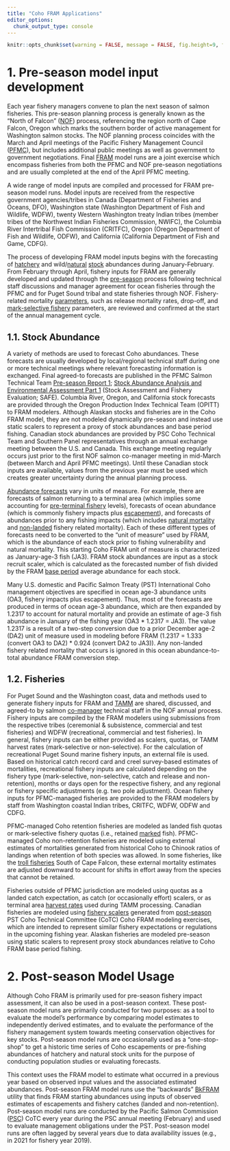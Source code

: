 ```yaml
---
title: "Coho FRAM Applications"
editor_options: 
  chunk_output_type: console
---
```


```r
knitr::opts_chunk$set(warning = FALSE, message = FALSE, fig.height=9, fig.width=9)
```

# 1. Pre-season model input development

Each year fishery managers convene to plan the next season of salmon fisheries. This pre-season planning process is generally known as the "North of Falcon" (<a href = "https://framverse.github.io/fram_doc/calcs_glossary.html#North_of_Falcon_(NOF)" target = "_blank" title = "NOF: North of Falcon">NOF</a>) process, referencing the region north of Cape Falcon, Oregon which marks the southern border of active management for Washington salmon stocks. The <span title = "NOF: North of Falcon">NOF</span> planning process coincides with the March and April meetings of the Pacific Fishery Management Council (<a href = "https://framverse.github.io/fram_doc/calcs_glossary.html#Pacific_Fishery_Management_Council_(PFMC)" target = "_blank" title = "PFMC: Pacific Fishery Management Council">PFMC</a>), but includes additional public meetings as well as government to government negotiations. Final <a href = "https://framverse.github.io/fram_doc/calcs_glossary.html#Fishery_Regulation_Assessment_Model_(FRAM)" target = "_blank" title = "FRAM: Fishery Regulation Assessment Model">FRAM</a> model runs are a joint exercise which encompass fisheries from both the <span title = "PFMC: Pacific Fishery Management Council">PFMC</span> and <span title = "NOF: North of Falcon">NOF</span> pre-season negotiations and are usually completed at the end of the April <span title = "PFMC: Pacific Fishery Management Council">PFMC</span> meeting.

A wide range of model inputs are compiled and processed for <span title = "FRAM: Fishery Regulation Assessment Model">FRAM</span> pre-season model runs. Model inputs are received from the respective government agencies/tribes in Canada (Department of Fisheries and Oceans, <span title = "DFO: Department of Fisheries and Oceans">DFO</span>), Washington state (Washington Department of Fish and Wildlife, <span title = "Washington Department of Fish and Wildlife">WDFW</span>), twenty Western Washington treaty Indian tribes (member tribes of the Northwest Indian Fisheries Commission, <span title = "NWIFC: Northwest Indian Fisheries Commission">NWIFC</span>), the Columbia River Intertribal Fish Commission (<span title = "CRITFC: Columbia River Intertribal Fish Commission">CRITFC</span>), Oregon (Oregon Department of Fish and Wildlife, <span title = "ODFW: Oregon Department of Fish and Wildlife">ODFW</span>), and California (California Department of Fish and Game, <span title = "CDFG: California Department of Fish and Game">CDFG</span>).

The process of developing <span title = "FRAM: Fishery Regulation Assessment Model">FRAM</span> model inputs begins with the forecasting of <a href = "https://framverse.github.io/fram_doc/calcs_glossary.html#Hatchery" target = "_blank" title = "Hatchery">hatchery</a> and wild/<a href = "https://framverse.github.io/fram_doc/calcs_glossary.html#Natural" target = "_blank" title = "Natural">natural</a> <a href = "https://framverse.github.io/fram_doc/calcs_glossary.html#Stock" target = "_blank" title = "Stock">stock</a> abundances during January-February.  From February through April, fishery inputs for <span title = "FRAM: Fishery Regulation Assessment Model">FRAM</span> are generally developed and updated through the <a href = "https://framverse.github.io/fram_doc/calcs_glossary.html#Pre-season" target = "_blank" title = "Pre-season">pre-season</a> process following technical staff discussions and manager agreement for ocean fisheries through the <span title = "PFMC: Pacific Fishery Management Council">PFMC</span> and for Puget Sound tribal and state fisheries through <span title = "NOF: North of Falcon">NOF</span>.  Fishery-related mortality <a href = "https://framverse.github.io/fram_doc/calcs_glossary.html#Parameter" target = "_blank" title = "Parameter">parameters</a>, such as release mortality rates, drop-off, and <a href = "https://framverse.github.io/fram_doc/calcs_glossary.html#Mark-selective_Fishery_(MSF)" target = "_blank" title = "MSF: Mark-selective fishery">mark-selective fishery</a> parameters, are reviewed and confirmed at the start of the annual management cycle.   

## 1.1. Stock Abundance

A variety of methods are used to forecast Coho abundances. These forecasts are usually developed by local/regional technical staff during one or more technical meetings where relevant forecasting information is exchanged.  Final agreed-to forecasts are published in the <span title = "PFMC: Pacific Fishery Management Council">PFMC</span> Salmon Technical Team <a href = "https://www.pcouncil.org/documents/2021/03/2021-preseason-report-i.pdf/" target = "_blank" title = "Pre-season Report 1">Pre-season Report 1</a>; <a href = "https://www.dfw.state.or.us/agency/commission/minutes/19/03_Mar/E/Attachment%204_Preseason%20Report%20I.pdf" target = "_blank" title = "Stock Abundance Analysis and Environmental Assessment Part 1">Stock Abundance Analysis and Environmental Assessment Part 1</a> (Stock Assessment and Fishery Evaluation; <span title = "SAFE: Stock Assessment and Fishery Evaluation">SAFE</span>). Columbia River, Oregon, and California stock forecasts are provided through the Oregon Production Index Technical Team (<span title = "OPITT: Oregon Production Index Technical Team">OPITT</span>) to <span title = "FRAM: Fishery Regulation Assessment Model">FRAM</span> modelers. Although Alaskan stocks and fisheries are in the Coho <span title = "FRAM: Fishery Regulation Assessment Model">FRAM</span> model, they are not modeled dynamically pre-season and instead use static scalers to represent a proxy of stock abundances and base period fishing. Canadian stock abundances are provided by <span title = "Pacific Salmon Commission">PSC</span> Coho Technical Team and Southern Panel representatives through an annual exchange meeting between the U.S. and Canada. This exchange meeting regularly occurs just prior to the first <span title = "NOF: North of Falcon">NOF</span> salmon co-manager meeting in mid-March (between March and April <span title = "PFMC: Pacific Fishery Management Council">PFMC</span> meetings). Until these Canadian stock inputs are available, values from the previous year must be used which creates greater uncertainty during the annual planning process.

<a href = "https://framverse.github.io/fram_doc/calcs_glossary.html#Abundance_Forecast" target = "_blank" title = "Abundance forecasts">Abundance forecasts</a> vary in units of measure.  For example, there are forecasts of salmon returning to a terminal area (which implies some accounting for <a href = "https://framverse.github.io/fram_doc/calcs_glossary.html#Pre-terminal_Fishery" target = "_blank" title = "Pre-terminal fishery">pre-terminal fishery</a> levels), forecasts of ocean abundance (which is commonly fishery impacts plus <a href = "https://framverse.github.io/fram_doc/calcs_glossary.html#Escapement" target = "_blank" title = "Escapement">escapement</a>), and forecasts of abundances prior to any fishing impacts (which includes <a href = "https://framverse.github.io/fram_doc/calcs_glossary.html#Natural_Mortality" target = "_blank" title = "Natural mortality">natural mortality</a> and <a href = "https://framverse.github.io/fram_doc/calcs_glossary.html#Non-landedNon-retention_Mortality" target = "_blank" title = "Non-landed mortality">non-landed</a> fishery related mortality). Each of these different types of forecasts need to be converted to the “unit of measure” used by <span title = "FRAM: Fishery Regulation Assessment Model">FRAM</span>, which is the abundance of each stock prior to fishing vulnerability and natural mortality.  This starting Coho <span title = "FRAM: Fishery Regulation Assessment Model">FRAM</span> unit of measure is characterized as January-age-3 fish (<span title = "JA3: January age 3 abundance">JA3</span>). <span title = "FRAM: Fishery Regulation Assessment Model">FRAM</span> stock abundances are input as a stock recruit scaler, which is calculated as the forecasted number of fish divided by the <span title = "FRAM: Fishery Regulation Assessment Model">FRAM</span> <a href = "https://framverse.github.io/fram_doc/calcs_glossary.html#Base_Period" target = "_blank" title = "Base period">base period</a> average abundance for each stock.  
 
Many U.S. domestic and Pacific Salmon Treaty (<span title = "PST: Pacific Salmon Treaty">PST</span>) International Coho management objectives are specified in ocean age-3 abundance units (<span title = "OA3: Ocean age-3 abundance">OA3</span>, fishery impacts plus escapement).  Thus, most of the forecasts are produced in terms of ocean age-3 abundance, which are then expanded by 1.2317 to account for natural mortality and provide an estimate of age-3 fish abundance in January of the fishing year (<span title = "OA3: Ocean age-3 abundance">OA3</span> * 1.2317 = <span title = "JA3: January age-3 abundance">JA3</span>).  The value 1.2317 is a result of a two-step conversion due to a prior December age-2 (<span title = "DA2: December age-2 abundance">DA2</span>) unit of measure used in modeling before <span title = "FRAM: Fishery Regulation Assessment Model">FRAM</span> (1.2317 = 1.333 (convert <span title = "OA3: Ocean age-3 abundance">OA3</span> to <span title = "DA2: December age-2 abundance">DA2</span>) * 0.924 (convert <span title = "DA2: December age 2 abundance">DA2</span> to <span title = "JA3: January age 3 abundance">JA3</span>)).  Any non-landed fishery related mortality that occurs is ignored in this ocean abundance-to-total abundance <span title = "FRAM: Fishery Regulation Assessment Model">FRAM</span> conversion step.  

## 1.2. Fisheries

For Puget Sound and the Washington coast, data and methods used to generate fishery inputs for <span title = "FRAM: Fishery Regulation Assessment Model">FRAM</span> and <a href = "https://framverse.github.io/fram_doc/calcs_glossary.html#Terminal_Area_Management_Module_(TAMM)" target = "_blank" title = "TAMM: Terminal Area Management Module">TAMM</a> are shared, discussed, and agreed-to by salmon <a href = "https://framverse.github.io/fram_doc/calcs_glossary.html#Co-managers" target = "_blank" title = "Co-managers">co-manager</a> technical staff in the <span title = "NOF: North of Falcon">NOF</span> annual process. Fishery inputs are compiled by the <span title = "FRAM: Fishery Regulation Assessment Model">FRAM</span> modelers using submissions from the respective tribes (ceremonial & subsistence, commercial and test fisheries) and <span title = "Washington Department of Fish and Wildlife">WDFW</span> (recreational, commercial and test fisheries). In general, fishery inputs can be either provided as scalers, quotas, or <span title = "TAMM: Terminal Area Management Module">TAMM</span> harvest rates (mark-selective or non-selective). For the calculation of recreational Puget Sound marine fishery inputs, an external file is used. Based on historical catch record card and creel survey-based estimates of mortalities, recreational fishery inputs are calculated depending on the fishery type (mark-selective, non-selective, catch and release and non-retention), months or days open for the respective fishery, and any regional or fishery specific adjustments (e.g. two pole adjustment). Ocean fishery inputs for <span title = "PFMC: Pacific Fishery Management Council">PFMC</span>-managed fisheries are provided to the <span title = "FRAM: Fishery Regulation Assessment Model">FRAM</span> modelers by staff from Washington coastal Indian tribes, <span title = "CRITFC: Columbia River Intertribal Fish Commission">CRITFC</span>, <span title = "Washington Department of Fish and Wildlife">WDFW</span>, <span title = "ODFW: Oregon Department of Fish and Wildlife">ODFW</span> and <span title = "CDFG: California Department of Fish and Game">CDFG</span>.  

<span title = "PFMC: Pacific Fishery Management Council">PFMC</span>-managed Coho retention fisheries are modeled as landed fish quotas or mark-selective fishery quotas (i.e., retained <a href = "https://framverse.github.io/fram_doc/calcs_glossary.html#Marked" target = "_blank" title = "marked">marked</a> fish).  <span title = "PFMC: Pacific Fishery Management Council">PFMC</span>-managed Coho non-retention fisheries are modeled using external estimates of mortalities generated from historical Coho to Chinook ratios of landings when retention of both species was allowed.  In some fisheries, like the <a href = "https://framverse.github.io/fram_doc/calcs_glossary.html#Troll_Fishery" target = "_blank" title = "Troll fishery">troll fisheries</a> South of Cape Falcon, these external mortality estimates are adjusted downward to account for shifts in effort away from the species that cannot be retained.  

Fisheries outside of <span title = "PFMC: Pacific Fishery Management Council">PFMC</span> jurisdiction are modeled using quotas as a landed catch expectation, as catch (or occasionally effort) scalers, or as terminal area <a href = "https://framverse.github.io/fram_doc/calcs_glossary.html#Harvest_Rate_(HR)" target = "_blank" title = "HR: Harvest rate">harvest rates</a> used during <span title = "TAMM: Terminal Area Management Module">TAMM</span> processing.  Canadian fisheries are modeled using <a href = "https://framverse.github.io/fram_doc/calcs_glossary.html#Fishery_Scaler" target = "_blank" title = "Fishery scaler">fishery scalers</a> generated from <a href = https://framverse.github.io/fram_doc/calcs_glossary.html#Post-season" target = "_blank" title = "Post-season">post-season</a> <span title = "PST: Pacific Salmon Treaty">PST</span> Coho Technical Committee (<span title = "CoTC: Coho Technical Committee">CoTC</span>) Coho <span title = "FRAM: Fishery Regulation Assessment Model">FRAM</span> modeling exercises, which are intended to represent similar fishery expectations or regulations in the upcoming fishing year.  Alaskan fisheries are modeled pre-season using static scalers to represent proxy stock abundances relative to Coho <span title = "FRAM: Fishery Regulation Assessment Model">FRAM</span> base period fishing. 

# 2. Post-season Model Usage

Although Coho <span title = "FRAM: Fishery Regulation Assessment Model">FRAM</span> is primarily used for pre-season fishery impact assessment, it can also be used in a post-season context.  These post-season model runs are primarily conducted for two purposes: as a tool to evaluate the model's performance by comparing model estimates to independently derived estimates, and to evaluate the performance of the fishery management system towards meeting conservation objectives for key stocks. Post-season model runs are occasionally used as a "one-stop-shop" to get a historic time series of Coho escapements or pre-fishing abundances of hatchery and natural stock units for the purpose of conducting population studies or evaluating forecasts.

This context uses the <span title = "FRAM: Fishery Regulation Assessment Model">FRAM</span> model to estimate what occurred in a previous year based on observed input values and the associated estimated abundances. Post-season <span title = "FRAM: Fishery Regulation Assessment Model">FRAM</span> model runs use the “backwards” <a href = "https://framverse.github.io/fram_doc/calcs_glossary.html#Backwards_FRAM_(BkFRAM)" target = "_blank" title = "Backwards FRAM">BkFRAM</a> utility that finds <span title = "FRAM: Fishery Regulation Assessment Model">FRAM</span> starting abundances using inputs of observed estimates of escapements and fishery catches (landed and non-retention). Post-season model runs are conducted by the Pacific Salmon Commission (<a href = "https://framverse.github.io/fram_doc/calcs_glossary.html#Pacific_Salmon_Commission_(PSC)" target = "_blank" title = "PSC: Pacific Salmon Commission">PSC</a>) CoTC every year during the <span title = "PSC: Pacific Salmon Commission">PSC</span> annual meeting (February) and used to evaluate management obligations under the <span title = "PST: Pacific Salmon Treaty">PST</span>. Post-season model runs are often lagged by several years due to data availability issues (e.g., in 2021 for fishery year 2019).  
